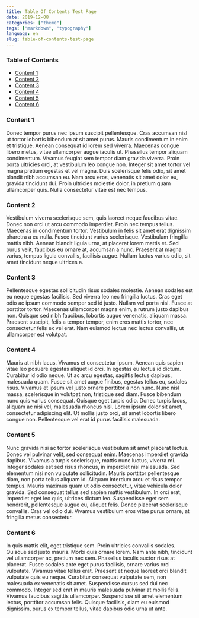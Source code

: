 ```yaml
---
title: Table Of Contents Test Page
date: 2019-12-08
categories: ["theme"]
tags: ["markdown", "typography"]
language: en
slug: table-of-contents-test-page
---
```


### Table of Contents

- [Content 1](#content-1)
- [Content 2](#content-2)
- [Content 3](#content-3)
- [Content 4](#content-4)
- [Content 5](#content-5)
- [Content 6](#content-6)

### Content 1

Donec tempor purus nec ipsum suscipit pellentesque. Cras accumsan nisl ut tortor lobortis bibendum at sit amet purus. Mauris condimentum in enim et tristique. Aenean consequat id lorem sed viverra. Maecenas congue libero metus, vitae ullamcorper augue iaculis ut. Phasellus tempor aliquam condimentum. Vivamus feugiat sem tempor diam gravida viverra. Proin porta ultricies orci, at vestibulum leo congue non. Integer sit amet tortor vel magna pretium egestas et vel magna. Duis scelerisque felis odio, sit amet blandit nibh accumsan eu. Nam arcu eros, venenatis sit amet dolor eu, gravida tincidunt dui. Proin ultricies molestie dolor, in pretium quam ullamcorper quis. Nulla consectetur vitae est nec tempus.

### Content 2

Vestibulum viverra scelerisque sem, quis laoreet neque faucibus vitae. Donec non orci ut arcu commodo imperdiet. Proin nec tempus tellus. Maecenas in condimentum tortor. Vestibulum in felis sit amet erat dignissim pharetra a eu nulla. Fusce tincidunt varius scelerisque. Vestibulum fringilla mattis nibh. Aenean blandit ligula urna, at placerat lorem mattis et. Sed purus velit, faucibus eu ornare at, accumsan a nunc. Praesent at magna varius, tempus ligula convallis, facilisis augue. Nullam luctus varius odio, sit amet tincidunt neque ultrices a.

### Content 3

Pellentesque egestas sollicitudin risus sodales molestie. Aenean sodales est eu neque egestas facilisis. Sed viverra leo nec fringilla luctus. Cras eget odio ac ipsum commodo semper sed id justo. Nullam vel porta nisl. Fusce at porttitor tortor. Maecenas ullamcorper magna enim, a rutrum justo dapibus non. Quisque sed nibh faucibus, lobortis augue venenatis, aliquam massa. Praesent suscipit, felis a tempor tempor, enim eros mattis tortor, nec consectetur felis ex vel erat. Nam euismod lectus nec lectus convallis, ut ullamcorper est volutpat.

### Content 4

Mauris at nibh lacus. Vivamus et consectetur ipsum. Aenean quis sapien vitae leo posuere egestas aliquet id orci. In egestas eu lectus id dictum. Curabitur id odio neque. Ut ac arcu egestas, sagittis lectus dapibus, malesuada quam. Fusce sit amet augue finibus, egestas tellus eu, sodales risus. Vivamus et ipsum vel justo ornare porttitor a non nunc. Nunc nisl massa, scelerisque in volutpat non, tristique sed diam. Fusce bibendum nunc quis varius consequat. Quisque eget turpis odio. Donec turpis lacus, aliquam ac nisi vel, malesuada rhoncus nisl. Lorem ipsum dolor sit amet, consectetur adipiscing elit. Ut mollis justo orci, sit amet lobortis libero congue non. Pellentesque vel erat id purus facilisis malesuada.

### Content 5

Nunc gravida nisi ac tortor scelerisque vestibulum sit amet placerat lectus. Donec vel pulvinar velit, sed consequat enim. Maecenas imperdiet gravida dapibus. Vivamus a turpis scelerisque, mattis nunc luctus, viverra mi. Integer sodales est sed risus rhoncus, in imperdiet nisl malesuada. Sed elementum nisi non vulputate sollicitudin. Mauris porttitor pellentesque diam, non porta tellus aliquam id. Aliquam interdum arcu et risus tempor tempus. Mauris maximus quam ut odio consectetur, vitae vehicula dolor gravida. Sed consequat tellus sed sapien mattis vestibulum. In orci erat, imperdiet eget leo quis, ultrices dictum leo. Suspendisse eget sem hendrerit, pellentesque augue eu, aliquet felis. Donec placerat scelerisque convallis. Cras vel odio dui. Vivamus vestibulum eros vitae purus ornare, at fringilla metus consectetur.

### Content 6

In quis mattis elit, eget tristique sem. Proin ultricies convallis sodales. Quisque sed justo mauris. Morbi quis ornare lorem. Nam ante nibh, tincidunt vel ullamcorper ac, pretium nec sem. Phasellus iaculis auctor risus at placerat. Fusce sodales ante eget purus facilisis, ornare varius orci vulputate. Vivamus vitae tellus erat. Praesent et neque laoreet orci blandit vulputate quis eu neque. Curabitur consequat vulputate sem, non malesuada ex venenatis sit amet. Suspendisse cursus sed dui nec commodo. Integer sed erat in mauris malesuada pulvinar at mollis felis. Vivamus faucibus sagittis ullamcorper. Suspendisse sit amet elementum lectus, porttitor accumsan felis. Quisque facilisis, diam eu euismod dignissim, purus ex tempor tellus, vitae dapibus odio urna ut ante.
